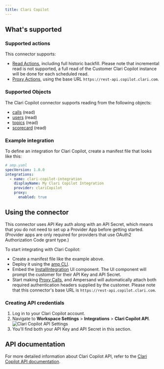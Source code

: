 ```yaml
---
title: Clari Copilot
---
```

## What's supported

### Supported actions

This connector supports:
- [Read Actions](/read-actions), including full historic backfill. Please note that incremental read is not supported, a full read of the Customer Clari Copilot instance will be done for each scheduled read.
- [Proxy Actions](/proxy-actions), using the base URL `https://rest-api.copilot.clari.com`.


### Supported Objects

The Clari Copilot connector supports reading from the following objects:
- [calls](https://api-doc.copilot.clari.com/#tag/call/paths/~1calls/get) (read)
- [users](https://api-doc.copilot.clari.com/#tag/user) (read)
- [topics](https://api-doc.copilot.clari.com/#tag/topics/paths/~1v2~1topics/get) (read)
- [scorecard](https://api-doc.copilot.clari.com/#tag/scorecard) (read)


### Example integration

To define an integration for Clari Copilot, create a manifest file that looks like this:

```YAML
# amp.yaml
specVersion: 1.0.0
integrations:
  - name: clari-copilot-integration
    displayName: My Clari Copilot Integration
    provider: clariCopilot
    proxy:
      enabled: true
```

## Using the connector

This connector uses API Key auth along with an API Secret, which means that you do not need to set up a Provider App before getting started. (Provider apps are only required for providers that use OAuth2 Authorization Code grant type.)

To start integrating with Clari Copilot:
- Create a manifest file like the example above.
- Deploy it using the [amp CLI](/cli/overview).
- Embed the [InstallIntegration](/embeddable-ui-components#install-integration) UI component. The UI component will prompt the customer for their API Key and API Secret.
- Start making [Proxy Calls](/proxy-actions), and Ampersand will automatically attach both required authentication headers supplied by the customer. Please note that this connector's base URL is `https://rest-api.copilot.clari.com`.


### Creating API credentials

1. Log in to your Clari Copilot account.
2. Navigate to **Workspace Settings** > **Integrations** > **Clari Copilot API**.
![Clari Copilot API Settings](/images/provider-guides/clariCopilot_apikey.png)
3. You'll find both your API Key and API Secret in this section.


## API documentation

For more detailed information about Clari Copilot API, refer to the [Clari Copilot API documentation](https://api-doc.copilot.clari.com/).
